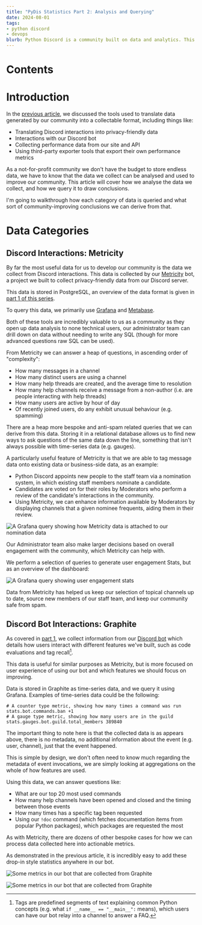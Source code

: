 ```yaml
---
title: "PyDis Statistics Part 2: Analysis and Querying"
date: 2024-08-01
tags:
- python discord
- devops
blurb: Python Discord is a community built on data and analytics. This article, the second in a series, covers how we analyse data to draw conclusions.
---
```

# Contents

# Introduction

In the [previous article](/posts/pydis-statistics-1-collection), we discussed the tools used to translate data generated by our community into a collectable format, including things like:
- Translating Discord interactions into privacy-friendly data
- Interactions with our Discord bot
- Collecting performance data from our site and API
- Using third-party exporter tools that export their own performance metrics

As a not-for-profit community we don't have the budget to store endless data, we have to know that the data we collect can be analysed and used to improve our community. This article will cover how we analyse the data we collect, and how we query it to draw conclusions.

I'm going to walkthrough how each category of data is queried and what sort of community-improving conclusions we can derive from that.

# Data Categories

## Discord Interactions: Metricity

By far the most useful data for us to develop our community is the data we collect from Discord interactions. This data is collected by our [Metricity](https://github.com/python-discord/metricity) bot, a project we built to collect privacy-friendly data from our Discord server.

This data is stored in PostgreSQL, an overview of the data format is given in [part 1 of this series](/posts/pydis-statistics-1-collection#detailed-collection-metricity).

To query this data, we primarily use [Grafana](https://grafana.com/) and [Metabase](https://www.metabase.com/).

Both of these tools are incredibly valuable to us as a community as they open up data analysis to none technical users, our administrator team can drill down on data without needing to write any SQL (though for more advanced questions raw SQL can be used).

From Metricity we can answer a heap of questions, in ascending order of "complexity":
- How many messages in a channel
- How many distinct users are using a channel
- How many help threads are created, and the average time to resolution
- How many help channels receive a message from a non-author (i.e. are people interacting with help threads)
- How many users are active by hour of day
- Of recently joined users, do any exhibit unusual behaviour (e.g. spamming)

There are a heap more bespoke and anti-spam related queries that we can derive from this data. Storing it in a relational database allows us to find new ways to ask questions of the same data down the line, something that isn't always possible with time-series data (e.g. gauges).

A particularly useful feature of Metricity is that we are able to tag message data onto existing data or business-side data, as an example:
- Python Discord appoints new people to the staff team via a nomination system, in which existing staff members nominate a candidate.
- Candidates are voted on for their roles by Moderators who perform a review of the candidate's interactions in the community.
- Using Metricity, we can enhance information available by Moderators by displaying channels that a given nominee frequents, aiding them in their review.

![A Grafana query showing how Metricity data is attached to our nomination data](../../blog-assets/pydis-statistics-2-analysis/nominees-1.png)

Our Administrator team also make larger decisions based on overall engagement with the community, which Metricity can help with.

We perform a selection of queries to generate user engagement Stats, but as an overview of the dashboard:

![A Grafana query showing user engagement stats](../../blog-assets/pydis-statistics-2-analysis/user-engagement-1.png)

Data from Metricity has helped us keep our selection of topical channels up to date, source new members of our staff team, and keep our community safe from spam.

## Discord Bot Interactions: Graphite

As covered in [part 1](/posts/pydis-statistics-1-collection#quick--dirty-analytics-statsd--graphite), we collect information from our [Discord bot](https://github.com/python-discord/bot) which details how users interact with different features we've built, such as code evaluations and tag recall[^1].

This data is useful for similar purposes as Metricity, but is more focused on user experience of using our bot and which features we should focus on improving.

Data is stored in Graphite as time-series data, and we query it using Grafana. Examples of time-series data could be the following:

```
# A counter type metric, showing how many times a command was run
stats.bot.commands.ban +1
# A gauge type metric, showing how many users are in the guild
stats.gauges.bot.guild.total_members 389840
```

The important thing to note here is that the collected data is as appears above, there is no metadata, no additional information about the event (e.g. user, channel), just that the event happened.

This is simple by design, we don't often need to know much regarding the metadata of event invocations, we are simply looking at aggregations on the whole of how features are used.

Using this data, we can answer questions like:
- What are our top 20 most used commands
- How many help channels have been opened and closed and the timing between those events
- How many times has a specific tag been requested
- Using our `!doc` command (which fetches documentation items from popular Python packages), which packages are requested the most

As with Metricity, there are dozens of other bespoke cases for how we can process data collected here into actionable metrics.

As demonstrated in the previous article, it is incredibly easy to add these drop-in style statistics anywhere in our bot.

![Some metrics in our bot that are collected from Graphite](../../blog-assets/pydis-statistics-2-analysis/graphite-1.png)

![Some metrics in our bot that are collected from Graphite](../../blog-assets/pydis-statistics-2-analysis/graphite-2.png)

[^1]: Tags are predefined segments of text explaining common Python concepts (e.g. what `if __name__ == "__main__":` means), which users can have our bot relay into a channel to answer a FAQ.
